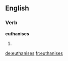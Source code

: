 ==English==

===Verb===
'''euthanises'''

# {{third-person singular of|[[euthanise]]}}

[[de:euthanises]]
[[fr:euthanises]]
